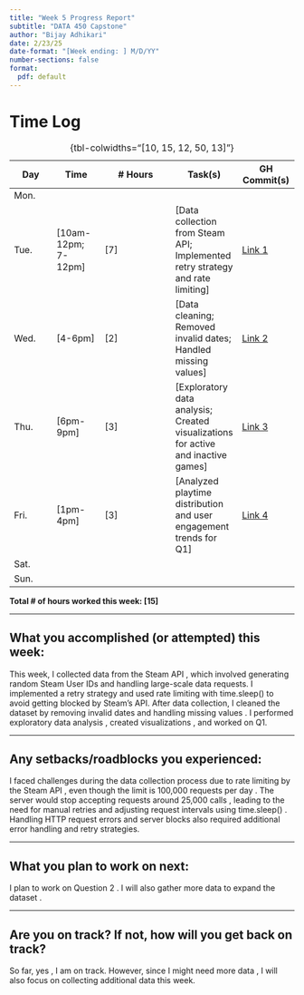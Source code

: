 ```yaml
---
title: "Week 5 Progress Report"
subtitle: "DATA 450 Capstone"
author: "Bijay Adhikari"
date: 2/23/25
date-format: "[Week ending: ] M/D/YY"
number-sections: false
format:
  pdf: default
---
```


# Time Log

| Day  | Time  | \# Hours | Task(s) | GH Commit(s) |
|------|-------|----------|---------|--------|
| Mon.  |   |  |  |  |
| Tue.  | [10am-12pm; 7-12pm] | [7] | [Data collection from Steam API; Implemented retry strategy and rate limiting] | [Link 1]() |
| Wed.  | [4-6pm] | [2] | [Data cleaning; Removed invalid dates; Handled missing values] | [Link 2]() |
| Thu.  | [6pm-9pm] | [3] | [Exploratory data analysis; Created visualizations for active and inactive games] | [Link 3]() |
| Fri.  | [1pm-4pm] | [3] | [Analyzed playtime distribution and user engagement trends for Q1] | [Link 4]() |
| Sat.  |  |  |  |  |
| Sun.  |  |  |  |  |

: {tbl-colwidths="[10, 15, 12, 50, 13]"}

**Total \# of hours worked this week: [15]**

---

## What you accomplished (or attempted) this week:

This week, I collected data from the  Steam API , which involved generating random  Steam User IDs  and handling large-scale data requests. I implemented a  retry strategy  and used  rate limiting  with  time.sleep()  to avoid getting blocked by Steam's API. After data collection, I cleaned the dataset by  removing invalid dates  and  handling missing values . I performed  exploratory data analysis , created  visualizations , and worked on Q1.

---

## Any setbacks/roadblocks you experienced:

I faced challenges during the  data collection process  due to  rate limiting  by the  Steam API , even though the limit is  100,000 requests per day . The server would  stop accepting requests  around  25,000 calls , leading to the need for  manual retries  and  adjusting request intervals  using  time.sleep() . Handling  HTTP request errors  and  server blocks  also required additional  error handling  and  retry strategies.

---

## What you plan to work on next:

I plan to  work on Question 2 . I will also  gather more data  to  expand the dataset .

---

## Are you on track? If not, how will you get back on track?

So far,  yes , I am on track. However, since I might need  more data , I will also focus on  collecting additional data  this week.